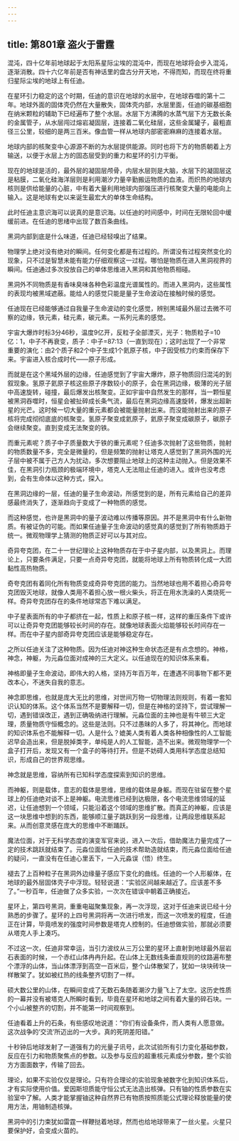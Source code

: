 ```yaml
---
---
---
```

title: 第801章 盗火于雷霆
---



混沌，四十亿年前地球起于太阳系星际尘埃的混沌中，而现在地球将会步入混沌，逐渐消散。四十六亿年前是否有神话里的盘古分开天地，不得而知，而现在终将重归星际尘埃的地球上有任迪。

在星环引力稳定的这个时期，任迪的意识在地球的水层中，在地球吞噬的第十二年。地球外面的固体壳仍然在大量散失，固体壳内部，水层里面，任迪的碳基细胞在纳米颗粒的辅助下已经遍布了整个水层。水层下方沸腾的水蒸气层下方无数长条的金属管子，从水层闯过熔岩凝固层，连接着二氧化硅层，这些金属罐子，最粗直径三公里，较细的是两三百米。像血管一样从地球内部密密麻麻的连接着水层。

地球内部的核聚变中心源源不断的为水层提供能源。同时也将下方的物质朝着上方输送，以便于水层上方的固态层受到的重力和星环的引力平衡。

现在的地球是活的，最外层的凝固层颅骨，内层水层则是大脑，水层下的凝固层这是粘膜，二氧化硅海洋层则是利用潮汐力量辛勤搬运物质的血液。而炽热的地球内核则是供给能量的心脏，中有着大量利用地球内部强压进行核聚变大量的电能向上输入。这是地球有史以来诞生最宏大的单体生命结构。

此时任迪主意识海可以说真的是意识海。以任迪的时间感中，时间在无限轮回中缓缓前进。在任迪的思绪中出现了数百条曲线。

黑洞内部到底是什么味道，任迪已经轻嗅出了结果。

物理学上绝对没有绝对的瞬间。任何变化都是有过程的。所谓没有过程突然变化的现象，只不过是智慧未能有能力仔细观察这一过程。哪怕是物质在进入黑洞视界的瞬间。任迪通过多次投放自己的单体思维进入黑洞和其他物质相碰。

黑洞外不同物质是有香味臭味各种色彩温度光谱属性的。而进入黑洞内，这些属性的表现均被黑域遮蔽。能给人的感觉只能是量子生命波动在接触时候的感觉。

任迪现在已经能够通过自我量子生命波动的变化感觉，辨别黑域最外层过去微不可察的边缘，铁元素，硅元素，碳元素。一系列元素的感觉。

宇宙大爆炸时标3分46秒，温度9亿开，反粒子全部湮灭，光子：物质粒子=10亿：1，中子不再衰变，质子：中子=87:13（一直到现在）；这时出现了一个非常重要的演化：由2个质子和2个中子生成1个氦原子核，中子因受核力约束而保存下来。宇宙进入核合成时代——原子形成。

而就是在这个黑域外层的边缘，任迪感觉到了宇宙大爆炸，原子物质回归混沌的到叙现象。氢原子氦原子核这些原子序数较小的原子，会在黑洞边缘，极薄的光子层中高速旋转，碰撞，最后爆发出核聚变。正如宇宙中自然发生的那样，当一颗恒星被黑洞吞噬时，恒星会被扯碎成长条气流，最后在黑洞边缘高速旋转，爆发出超新星的光芒。这时候一切大量的重元素都会被能量抛射出来。而没能抛射出来的原子核将完成彻彻底底的核聚变。氢原子聚变成氦原子，氦原子聚变成碳原子，碳原子会继续聚变。直到变成无法聚变的铁。

而重元素呢？质子中子质量数大于铁的重元素呢？任迪多次抛射了这些物质，抛射的物质数量不多，完全是微量的，但是频繁的抛射让塔克人感觉到了黑洞外围的光子层中被不属于己方人为扰动，多次想要阻止地球上的这种主动抛入。但是效果不佳，在黑洞引力瓶颈的极端环境中，塔克人无法阻止任迪的进入。或许也没考虑到，会有生命体以这种方式，探入。

在黑洞边缘的一层，任迪的量子生命波动，所感觉到的是，所有元素给自己的差异感最终消失了，逐渐趋向于变成了一种物质的感觉。

而这种感觉，也许是黑洞中的量子波动难以传播等原因。并不是黑洞中有什么新物质。有被证伪的可能。而如果任迪量子生命波动的感觉真的感觉到了所有物质趋于统一。微观物理学上猜测的物质正好可以与其对应。

奇异夸克团，在二十一世纪理论上这种物质存在于中子星内部，以及黑洞上。而理论上，只要条件满足，只要一点奇异夸克团，就能将地球上所有物质转化成一大团黏性高热物质。

奇夸克团有着同化所有物质变成奇异夸克团的能力。当然地球也用不着担心奇异夸克团毁灭地球，就像人类用不着担心放一根火柴头，将正在用水洗澡的人类烧死一样。奇异夸克团存在的条件地球常态下难以满足。

中子星表面所有的中子都挤在一起，性质上和原子核一样，这样的重压条件下或许可以让奇异夸克团能够较长时间的存在。就像地球表面火焰能够较长时间存在一样。而在中子星内部奇异夸克团应该是能够稳定存在。

之所以任迪关注了这种物质。因为任迪对神这种生命状态还是有点念想的。神格，神念，神躯，为元淼位面对成神的三大定义。以任迪现在的知识体系来看。

神格即量子生命波动，即伟大的人格，坚持万年百万年，在遭遇不同事物下都不更改本心，不迷失自我的意志。

神念即思维，也就是庞大无比的思维，对世间万物一切物理法则规则，有着一套知识认知的体系。这个体系当然不是要解释一切，但是在神格的坚持下，尝试理解一切，遇到错误改正，遇到正确吸纳进行理解。元淼位面的主神也是有牛顿三大定理，质量物质守恒概念的。这些是法则。只不过愚昧的人多了，将其神化。而地球的知识体系也不能解释一切。人是什么？媲美人类有着人类各种相像性的人工智能迟早会造出来，但是脱掉类字，单纯是人的人工智能，造不出来。微观物理学一个盒子打开后，发现又有一个盒子的等待打开。但是不妨碍人类用科学态度总结知识，形成自己的世界观思维。

神念就是思维，容纳所有已知科学态度探索到知识的思维。

而神躯，则是载体，意志的载体是思维，思维的载体是身躯。而现在驻留在整个星球上的任迪绝对谈不上是神躯。电流思维已经到达极限，各个电流思维领域的延迟，让任迪想到一个领域，只能沿着这个领域的思维扩散。而真正的神躯，应该是这一块思维中想到的东西，能够顺江量子跳跃到另一段思维，让两段思维联系起来。从而创意灵感在庞大的思维中不断踊跃。

魔法位面，对于无科学态度的演变军官来说，进入一次后，借助魔法力量完成了一定的技术跳跃就结束了。元淼位面给任迪的技术帮助造就结束，而元淼位面给任迪的疑问，一直没有在任迪心里丢下，一入元淼误（悟）终生。

褪去了上百种粒子在黑洞外边缘量子感应下变化的曲线。任迪的一个人形躯体，在地球的最外层固体壳子中浮现。轻轻说道：“实验区间越来越近了。应该差不多了。”一秒百年，任迪做了众多实验，一次次在错误中朝着正确接近。

星环上，第四号黑洞，重重电磁聚集现象，再一次浮现，这对于任迪来说已经十分熟悉的步骤了。星环的上四号黑洞将再一次进行喷发，而这一次喷发的程度，任迪正在计算，毕竟喷发的强度时间参数是塔克人控制的。任迪想做实验，那就必须要从塔克人手上凑巧。

不过这一次，任迪非常幸运，当引力波纹从三万公里的星环上直射到地球最外层岩石表面的时候，一个赤红山体冉冉升起。在山体上无数线条垂直规则的纹路遍布整个漂浮的山体，当山体漂浮到高空一百米后，整个山体散架了，犹如一块块砖块一样散架了。犹如被红热的线条整齐切割了一样。

硕大数公里的山体，在瞬间变成了无数石条随着潮汐力量飞上了太空。这历史性质的一幕并没有被塔克人所瞬时看到，毕竟在星环和地球之间有着大量的碎石块。一个小山被整齐的切割，并不能第一时间观察到。

任迪看着上升的石条，有些感叹地说道：“你们有设备条件，而人类有人愿意做。这次战争的‘交流’所迈出的一大步。真的死阴差阳错。”

十秒钟后地球发射了一道强有力的光量子讯号，此次试验所有引力变化基础参数，反应在引力和物质聚焦点的参数。以及参与反应的超重核元素成分参数，整个实验方方面面数字，传输了回去。

理论，如果不实验仅仅是理论。只有符合理论的实验现象被数字化到知识体系后，才有实际使用价值。爱因斯坦质能守恒公式无法造出核弹。只有铀的性质参数在实验室中了解。人类才能掌握铀这种自然界已有物质按照质能公式理论释放能量的使用方法，用铀制造核弹。

黑洞中的引力束犹如雷霆一样鞭挞着地球，然而也给地球带来了一丝火星。火星只要保护好，会变成火苗的。